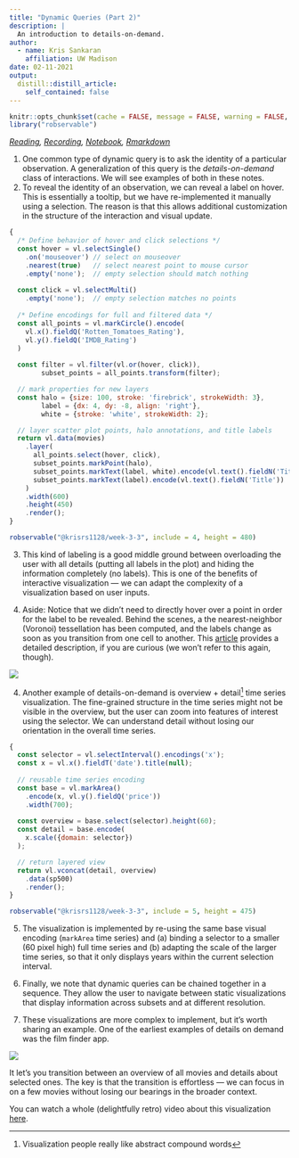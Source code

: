 ```yaml
---
title: "Dynamic Queries (Part 2)"
description: |
  An introduction to details-on-demand.
author:
  - name: Kris Sankaran
    affiliation: UW Madison
date: 02-11-2021
output:
  distill::distill_article:
    self_contained: false
---
```



```r
knitr::opts_chunk$set(cache = FALSE, message = FALSE, warning = FALSE, echo = TRUE)
library("robservable")
```

_[Reading](https://observablehq.com/@uwdata/interaction?collection=@uwdata/visualization-curriculum), [Recording](https://mediaspace.wisc.edu/media/1_gvcjz76o), [Notebook](https://observablehq.com/@krisrs1128/week-3-3), [Rmarkdown](https://raw.githubusercontent.com/krisrs1128/stat479/master/_posts/2021-01-12-week1-2/week1-2.Rmd)_

1. One common type of dynamic query is to ask the identity of a particular observation. A generalization of this query is the _details-on-demand_ class of interactions. We will see examples of both in these notes.
2. To reveal the identity of an observation, we can reveal a label on hover. This is essentially a tooltip, but we have re-implemented it manually using a selection. The reason is that this allows additional customization in the structure of the interaction and visual update.

````js
{
  /* Define behavior of hover and click selections */
  const hover = vl.selectSingle()
    .on('mouseover') // select on mouseover
    .nearest(true)   // select nearest point to mouse cursor
    .empty('none');  // empty selection should match nothing
  
  const click = vl.selectMulti()
    .empty('none');  // empty selection matches no points
  
  /* Define encodings for full and filtered data */
  const all_points = vl.markCircle().encode(
    vl.x().fieldQ('Rotten_Tomatoes_Rating'),
    vl.y().fieldQ('IMDB_Rating')
  )
  
  const filter = vl.filter(vl.or(hover, click)),
        subset_points = all_points.transform(filter);

  // mark properties for new layers
  const halo = {size: 100, stroke: 'firebrick', strokeWidth: 3},
        label = {dx: 4, dy: -8, align: 'right'},
        white = {stroke: 'white', strokeWidth: 2};

  // layer scatter plot points, halo annotations, and title labels
  return vl.data(movies)
    .layer(
      all_points.select(hover, click),
      subset_points.markPoint(halo),
      subset_points.markText(label, white).encode(vl.text().fieldN('Title')),
      subset_points.markText(label).encode(vl.text().fieldN('Title'))
    )
    .width(600)
    .height(450)
    .render();
}
````
```r
robservable("@krisrs1128/week-3-3", include = 4, height = 480)
```

3. This kind of labeling is a good middle ground between overloading the user with all details (putting all labels in the plot) and hiding the information completely (no labels). This is one of the benefits of interactive visualization — we can adapt the complexity of a visualization based on user inputs. 

3. Aside: Notice that we didn’t need to directly hover over a point in order for the label to be revealed. Behind the scenes, a the nearest-neighbor (Voronoi) tessellation has been computed, and the labels change as soon as you transition from one cell to another. This [article](https://www.visualcinnamon.com/2015/07/voronoi/) provides a detailed description, if you are curious (we won’t refer to this again, though).

![](week3-3_files/voronoi.png)

4. Another example of details-on-demand is overview + detail^[Visualization people really like abstract compound words] time series visualization. The fine-grained structure in the time series might not be visible in the overview, but the user can zoom into features of interest using the selector. We can understand detail without losing our orientation in the overall time series.

````js
{
  const selector = vl.selectInterval().encodings('x');
  const x = vl.x().fieldT('date').title(null);
  
  // reusable time series encoding
  const base = vl.markArea()
    .encode(x, vl.y().fieldQ('price'))
    .width(700);
  
  const overview = base.select(selector).height(60);
  const detail = base.encode(
    x.scale({domain: selector})
  );

  // return layered view
  return vl.vconcat(detail, overview)
    .data(sp500)
    .render();
}
````

```r
robservable("@krisrs1128/week-3-3", include = 5, height = 475)
```

5. The visualization is implemented by re-using the same base visual encoding (`markArea` time series) and (a) binding a selector to a smaller (60 pixel high) full time series and (b) adapting the scale of the larger time series, so that it only displays years within the current selection interval.

6. Finally, we note that dynamic queries can be chained together in a sequence. They allow the user to navigate between static visualizations that display information across subsets and at different resolution.

7. These visualizations are more complex to implement, but it’s worth sharing an example. One of the earliest examples of details on demand was the film finder app. 

![](week3-3_files/FilmFinder.jpg)

It let’s you transition between an overview of all movies and details about selected ones. The key is that the transition is effortless — we can focus in on a few movies without losing our bearings in the broader context.

You can watch a whole (delightfully retro) video about this visualization [here](https://www.youtube.com/watch?v=g9JadyYUyK8).